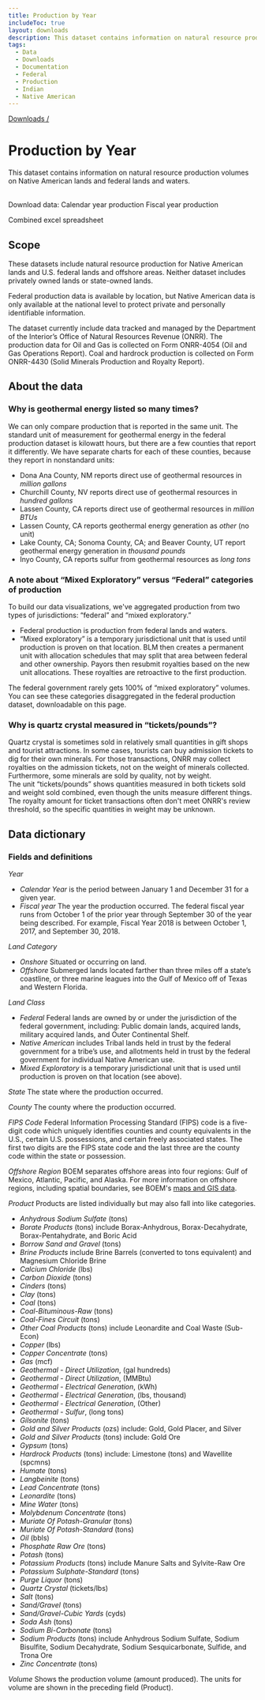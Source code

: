 ```yaml
---
title: Production by Year
includeToc: true
layout: downloads
description: This dataset contains information on natural resource production volumes on Native American lands and federal lands and waters. We only provide production volumes for Native American lands by fiscal year.
tags:
  - Data
  - Downloads
  - Documentation
  - Federal
  - Production
  - Indian
  - Native American
---
```


[Downloads /](/downloads/)

# Production by Year

This dataset contains information on natural resource production volumes on Native American lands and federal lands and waters. <br/><br/>


Download data:
<DownloadDataFile linkType="DownloadCsv"  dataSet="calendar_year_production" >
  Calendar year production
</DownloadDataFile>
<DownloadDataFile linkType="DownloadCsv"  dataSet="fiscal_year_production" >
  Fiscal year production
</DownloadDataFile>

<DownloadDataFile linkType="DownloadXls"  dataSet="all_production" >
Combined excel spreadsheet
</DownloadDataFile>

## Scope

These datasets include natural resource production for Native American lands and U.S. federal lands and offshore areas.  Neither dataset includes privately owned lands or state-owned lands.
<br />

Federal production data is available by location, but Native American data is only available at the national level to protect private and personally identifiable information.
<br />

The dataset currently include data tracked and managed by the Department of the Interior’s Office of Natural Resources Revenue (ONRR). The production data for Oil and Gas is collected on Form ONRR-4054 (Oil and Gas Operations Report). Coal and hardrock production is collected on Form ONRR-4430 (Solid Minerals Production and Royalty Report).

## About the data

### Why is geothermal energy listed so many times?

We can only compare production that is reported in the same unit. The standard unit of measurement for geothermal energy in the federal production dataset is kilowatt hours, but there are a few counties that report it differently. We have separate charts for each of these counties, because they report in nonstandard units:

* Dona Ana County, NM reports direct use of geothermal resources in _million gallons_
* Churchill County, NV reports direct use of geothermal resources in _hundred gallons_
* Lassen County, CA reports direct use of geothermal resources in _million BTUs_
* Lassen County, CA reports geothermal energy generation as _other_ (no unit)
* Lake County, CA; Sonoma County, CA; and Beaver County, UT report geothermal energy generation in _thousand pounds_
* Inyo County, CA reports sulfur from geothermal resources as _long tons_

### A note about “Mixed Exploratory” versus “Federal” categories of production

To build our data visualizations, we've aggregated production from two types of jurisdictions: “federal” and “mixed exploratory.”

* Federal production is production from federal lands and waters.
* “Mixed exploratory” is a temporary jurisdictional unit that is used until production is proven on that location. BLM then creates a permanent unit with allocation schedules that may split that area between federal and other ownership. Payors then resubmit royalties based on the new unit allocations. These royalties are retroactive to the first production.

The federal government rarely gets 100% of “mixed exploratory” volumes. You can see these categories disaggregated in the federal production dataset, downloadable on this page.

<h3 alt="Quartz crystal units">Why is quartz crystal measured in “tickets/pounds”?</h3>

Quartz crystal is sometimes sold in relatively small quantities in gift shops and tourist attractions. In some cases, tourists can buy admission tickets to dig for their own minerals. For those transactions, ONRR may collect royalties on the admission tickets, not on the weight of minerals collected. Furthermore, some minerals are sold by quality, not by weight.
<br />
The unit “tickets/pounds” shows quantities measured in both tickets sold and weight sold combined, even though the units measure different things. The royalty amount for ticket transactions often don't meet ONRR's review threshold, so the specific quantities in weight may be unknown.

## Data dictionary

### Fields and definitions

_Year_
* _Calendar Year_ is the period between January 1 and December 31 for a given year.
* _Fiscal year_ The year the production occurred. The federal fiscal year runs from October 1 of the prior year through September 30 of the year being described. For example, Fiscal Year 2018 is between October 1, 2017, and September 30, 2018.

_Land Category_
  * _Onshore_ Situated or occurring on land.
  * _Offshore_ Submerged lands located farther than three miles off a state’s coastline, or three marine leagues into the Gulf of Mexico off of Texas and Western Florida.

_Land Class_
  * _Federal_ Federal lands are owned by or under the jurisdiction of the federal government, including: Public domain lands, acquired lands, military acquired lands, and Outer Continental Shelf.
  * _Native American_ includes Tribal lands held in trust by the federal government for a tribe’s use, and allotments held in trust by the federal government for individual Native American use.
  * _Mixed Exploratory_ is a temporary jurisdictional unit that is used until production is proven on that location (see above).

_State_ The state where the production occurred.
<br />

_County_ The county where the production occurred.
<br />

_FIPS Code_ Federal Information Processing Standard (FIPS) code is a five-digit code which uniquely identifies counties and county equivalents in the U.S., certain U.S. possessions, and certain freely associated states. The first two digits are the FIPS state code and the last three are the county code within the state or possession.
<br />

_Offshore Region_ BOEM separates offshore areas into four regions: Gulf of Mexico, Atlantic, Pacific, and Alaska. For more information on offshore regions, including spatial boundaries, see BOEM's [maps and GIS data](http://www.boem.gov/Maps-and-GIS-Data/).
<br />

_Product_ Products are listed individually but may also fall into like categories.
  * _Anhydrous Sodium Sulfate_ (tons)
  * _Borate Products_ (tons) include Borax-Anhydrous, Borax-Decahydrate, Borax-Pentahydrate, and Boric Acid
  * _Borrow Sand and Gravel_ (tons)
  * _Brine Products_ include Brine Barrels (converted to tons equivalent) and Magnesium Chloride Brine
  * _Calcium Chloride_ (lbs)
  * _Carbon Dioxide_ (tons)
  * _Cinders_ (tons)
  * _Clay_ (tons)
  * _Coal_ (tons)
  * _Coal-Bituminous-Raw_ (tons)
  * _Coal-Fines Circuit_ (tons)
  * _Other Coal Products_ (tons) include Leonardite and Coal Waste (Sub-Econ)
  * _Copper_ (lbs)
  * _Copper Concentrate_ (tons)
  * _Gas_ (mcf)
  * _Geothermal - Direct Utilization_, (gal hundreds)
  * _Geothermal - Direct Utilization_, (MMBtu)
  * _Geothermal - Electrical Generation_, (kWh)
  * _Geothermal - Electrical Generation_, (lbs, thousand)
  * _Geothermal - Electrical Generation_, (Other)
  * _Geothermal - Sulfur_, (long tons)
  * _Gilsonite_ (tons)
  * _Gold and Silver Products_ (ozs) include: Gold, Gold Placer, and Silver
  * _Gold and Silver Products_ (tons) include: Gold Ore
  * _Gypsum_ (tons)
  * _Hardrock Products_ (tons) include: Limestone (tons) and Wavellite (spcmns)
  * _Humate_ (tons)
  * _Langbeinite_ (tons)
  * _Lead Concentrate_ (tons)
  * _Leonardite_ (tons)
  * _Mine Water_ (tons)
  * _Molybdenum Concentrate_ (tons)
  * _Muriate Of Potash-Granular_ (tons)
  * _Muriate Of Potash-Standard_ (tons)
  * _Oil_ (bbls)
  * _Phosphate Raw Ore_ (tons)
  * _Potash_ (tons)
  * _Potassium Products_ (tons) include Manure Salts and Sylvite-Raw Ore
  * _Potassium Sulphate-Standard_ (tons)
  * _Purge Liquor_ (tons)
  * _Quartz Crystal_ (tickets/lbs)
  * _Salt_ (tons)
  * _Sand/Gravel_ (tons)
  * _Sand/Gravel-Cubic Yards_ (cyds)
  * _Soda Ash_ (tons)
  * _Sodium Bi-Carbonate_ (tons)
  * _Sodium Products_ (tons) include Anhydrous Sodium Sulfate, Sodium Bisulfite, Sodium Decahydrate, Sodium Sesquicarbonate, Sulfide, and Trona Ore
  * _Zinc Concentrate_ (tons)

_Volume_ Shows the production volume (amount produced). The units for volume are shown in the preceding field (Product).
